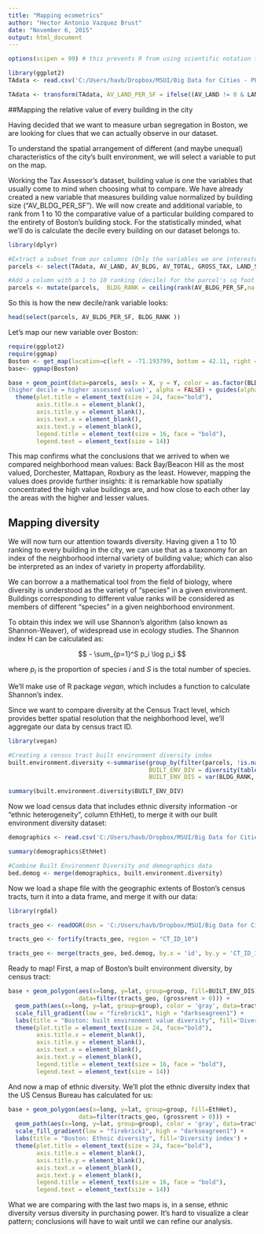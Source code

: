 ```yaml
---
title: "Mapping ecometrics"
author: "Hector Antonio Vazquez Brust"
date: "November 6, 2015"
output: html_document
---
```

```r
options(scipen = 99) # this prevents R from using scientific notation to display large numbers

library(ggplot2)
TAdata <- read.csv('C:/Users/havb/Dropbox/MSUI/Big Data for Cities - PPUA 5262 - 01/R/data/Tax Assessor/Tax Assessor 2015 - Data.csv', stringsAsFactors = FALSE) #load the Tax Assesor dataset

TAdata <- transform(TAdata, AV_LAND_PER_SF = ifelse((AV_LAND != 0 & LAND_SF != 0), AV_LAND / LAND_SF, NA))

```

##Mapping the relative value of every building in the city

Having decided that we want to measure urban segregation in Boston, we are looking for clues that we can actually observe in our dataset. 

To understand the spatial arrangement of different (and maybe unequal) characteristics of the city's built environment, we will select a variable to put on the map.

Working the Tax Assessor's dataset, building value is one the variables that usually come to mind when choosing what to compare. We have already created a new variable that measures building value normalized by building size ("AV_BLDG_PER_SF"). We will now create and additional variable, to rank from 1 to 10 the comparative value of a particular building compared to the entirety of Boston's building stock. For the statistically minded, what we'll do is calculate the decile every building on our dataset belongs to.


```r
library(dplyr)

#Extract a subset from our columns (Only the variables we are interested in)
parcels <- select(TAdata, AV_LAND, AV_BLDG, AV_TOTAL, GROSS_TAX, LAND_SF, YR_BUILT, YR_REMOD, CT_ID_10, X, Y, BRA_PD, AV_LAND_PER_SF, AV_BLDG_PER_SF)

#Add a column with a 1 to 10 ranking (decile) for the parcel's sq foot value
parcels <- mutate(parcels,  BLDG_RANK = ceiling(rank(AV_BLDG_PER_SF,na.last="keep")/length(which(!is.na(AV_BLDG_PER_SF)))*10) )

```

So this is how the new decile/rank variable looks:

```r
head(select(parcels, AV_BLDG_PER_SF, BLDG_RANK ))
```


Let's map our new variable over Boston:

```r
require(ggplot2)
require(ggmap)
Boston <- get_map(location=c(left = -71.193799, bottom = 42.11, right = -70.985746, top = 42.515), color = "bw")
base<- ggmap(Boston)

base + geom_point(data=parcels, aes(x = X, y = Y, color = as.factor(BLDG_RANK), alpha = .5)) + scale_colour_brewer(type = "div", palette = 9) + labs(title = "Boston: building stock value distribution", color='Building value decile \
(higher decile = higher assessed value)', alpha = FALSE) + guides(alpha = FALSE) +
  theme(plot.title = element_text(size = 24, face="bold"),
        axis.title.x = element_blank(),
        axis.title.y = element_blank(),
        axis.text.x = element_blank(),
        axis.text.y = element_blank(),
        legend.title = element_text(size = 16, face = "bold"),
        legend.text = element_text(size = 14))

```

This map confirms what the conclusions that we arrived to when we compared neighborhood mean values: Back Bay/Beacon Hill as the most valued, Dorchester, Mattapan, Roxbury as the least. However, mapping the values does provide further insights: it is remarkable how spatially concentrated the high value buildings are, and how close to each other lay the areas with the higher and lesser values.

## Mapping diversity

We will now turn our attention towards diversity. Having given a 1 to 10 ranking to every building in the city, we can use that as a taxonomy for an index of the neighborhood internal variety of building value; which can also be interpreted as an index of variety in property affordability. 

We can borrow a a mathematical tool from the field of biology, where diversity is understood as the variety of "species" in a given environment. Buildings corresponding to different value ranks will be considered as members of different "species" in a given neighborhood environment.

To obtain this index we will use Shannon's algorithm (also known as Shannon-Weaver), of widespread use in ecology studies. The Shannon index H can be calculated as:

$$ - \sum_{p=1}^S p_i \log p_i $$

where $p_i$ is the proportion of species $i$ and $S$ is the total number of species.

We'll make use of R package _vegan_, which includes a function to calculate Shannon's index.  

Since we want to compare diversity at the Census Tract level, which provides better spatial resolution that the neighborhood level, we'll aggregate our data by census tract ID.


```r
library(vegan)

#Creating a census tract built environment diversity index
built.environment.diversity <-summarise(group_by(filter(parcels, !is.na(CT_ID_10)), CT_ID_10), 
                                        BUILT_ENV_DIV = diversity(table(BLDG_RANK)),
                                        BUILT_ENV_DIS = var(BLDG_RANK, na.rm = TRUE)/mean(BLDG_RANK, na.rm = TRUE))

summary(built.environment.diversity$BUILT_ENV_DIV)
```

Now we load census data that includes ethnic diversity information -or "ethnic heterogeneity", column EthHet), to merge it with our built environment diversity dataset:

```r
demographics <- read.csv('C:/Users/havb/Dropbox/MSUI/Big Data for Cities - PPUA 5262 - 01/R/data/Census/Tract Census Data.csv', stringsAsFactors = FALSE)

summary(demographics$EthHet)

#Combine Built Environment Diversity and demographics data
bed.demog <- merge(demographics, built.environment.diversity)

```

Now we load a shape file with the geographic extents of Boston's census tracts, turn it into a data frame, and merge it with our data:

```r
library(rgdal)

tracts_geo <- readOGR(dsn = 'C:/Users/havb/Dropbox/MSUI/Big Data for Cities - PPUA 5262 - 01/R/shapefiles/Tracts_Boston_2015_BARI', 'Tracts_Boston BARI')

tracts_geo <- fortify(tracts_geo, region = "CT_ID_10")

tracts_geo <- merge(tracts_geo, bed.demog, by.x = 'id', by.y = 'CT_ID_10', all.x = TRUE)

```

Ready to map! First, a map of Boston's built environment diversity, by census tract:

```r
base + geom_polygon(aes(x=long, y=lat, group=group, fill=BUILT_ENV_DIS),
                    data=filter(tracts_geo, (grossrent > 0))) + 
  geom_path(aes(x=long, y=lat, group=group), color = 'gray', data=tracts_geo) +
  scale_fill_gradient(low = "firebrick1", high = "darkseagreen1") +
  labs(title = "Boston: built environment value diversity", fill='Diversity index') +
  theme(plot.title = element_text(size = 24, face="bold"),
        axis.title.x = element_blank(),
        axis.title.y = element_blank(),
        axis.text.x = element_blank(),
        axis.text.y = element_blank(),
        legend.title = element_text(size = 16, face = "bold"),
        legend.text = element_text(size = 14))

```


And now a map of ethnic diversity. We'll plot the ethnic diversity index that the US Census Bureau has calculated for us:

```r
base + geom_polygon(aes(x=long, y=lat, group=group, fill=EthHet),
                    data=filter(tracts_geo, (grossrent > 0))) + 
  geom_path(aes(x=long, y=lat, group=group), color = 'gray', data=tracts_geo) +
  scale_fill_gradient(low = "firebrick1", high = "darkseagreen1") +
  labs(title = "Boston: Ethnic diversity", fill='Diversity index') +
  theme(plot.title = element_text(size = 24, face="bold"),
        axis.title.x = element_blank(),
        axis.title.y = element_blank(),
        axis.text.x = element_blank(),
        axis.text.y = element_blank(),
        legend.title = element_text(size = 16, face = "bold"),
        legend.text = element_text(size = 14))

```

What we are comparing with the last two maps is, in a sense, ethnic diversity versus diversity in purchasing power. It's hard to visualize a clear pattern; conclusions will have to wait until we can refine our analysis.

